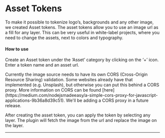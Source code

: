 # Asset Tokens

To make it possible to tokenize logo’s, backgrounds and any other image, we created Asset tokens. The asset tokens allow you to use an image url as a fill for any layer. 
This can be very useful in white-label projects, where you need to change the assets, next to colors and typography.

#### How to use

Create an Asset token under the ‘Asset’ category by clicking on the ‘+’ icon.  
Enter a token name and an asset url.  


<Callout>
  Currently the image source needs to have its own CORS (Cross-Origin Resource Sharing) validation. Some websites already have that implemented (e.g. Unsplash), but otherwise you can put this behind a CORS proxy. More information on CORS can be found [here](https://medium.com/nodejsmadeeasy/a-simple-cors-proxy-for-javascript-applications-9b36a8d39c51). We'll be adding a CORS proxy in a future release.
</Callout>

After creating the asset token, you can apply the token by selecting any layer. The plugin will fetch the image from the url and replace the image on the layer.

---


<ReactPlayer
  url="https://www.youtube.com/watch?v=u1MhZLKDBvs"
  width="100%"
  height="auto"
  controls
  playing
/>
